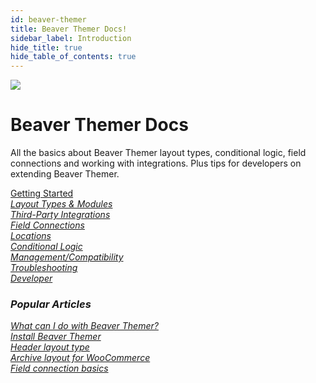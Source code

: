 ```yaml
---
id: beaver-themer
title: Beaver Themer Docs!
sidebar_label: Introduction
hide_title: true
hide_table_of_contents: true
---
```


<img className="index-hero" src="/img/index-beaver-themer--hero.jpg" />

<div className="markdown">
  <h1 className="category-index-title">Beaver Themer Docs</h1>
</div>

<p className="lead">All the basics about Beaver Themer layout types, conditional logic,
field connections and working with integrations. Plus tips for developers on extending
 Beaver Themer.</p>

<div className="row">
  <div className="col col--6">
    <a className="jump-to" href="/beaver-themer/getting-started" aria-label="Getting Started">
     <div className="jump-to--main">
       Getting Started
     </div>
     <div className="jump-to--icon">
       <i className="fas fa-chevron-right" />
     </div>
    </a>
    <a className="jump-to" href="/beaver-themer/layout-types-modules" aria-label="Layout Types & Modules">
     <div className="jump-to--main">
       Layout Types & Modules
     </div>
     <div className="jump-to--icon">
       <i className="fas fa-chevron-right" />
     </div>
    </a>
    <a className="jump-to" href="/beaver-themer/integrations" aria-label="Third-Party Integrations">
     <div className="jump-to--main">
       Third-Party Integrations
     </div>
     <div className="jump-to--icon">
       <i className="fas fa-chevron-right" />
     </div>
    </a>
    <a className="jump-to" href="/beaver-themer/field-connections" aria-label="Field Connections">
     <div className="jump-to--main">
       Field Connections
     </div>
     <div className="jump-to--icon">
       <i className="fas fa-chevron-right" />
     </div>
    </a>
    <a className="jump-to" href="/beaver-themer/locations" aria-label="Locations">
     <div className="jump-to--main">
       Locations
     </div>
     <div className="jump-to--icon">
       <i className="fas fa-chevron-right" />
     </div>
    </a>
  </div>
  <div className="col col--6">
    <a className="jump-to" href="/beaver-themer/conditional-logic" aria-label="Conditional Logic">
     <div className="jump-to--main">
       Conditional Logic
     </div>
     <div className="jump-to--icon">
       <i className="fas fa-chevron-right" />
     </div>
    </a>
    <a className="jump-to" href="/beaver-themer/management-compatibility" aria-label="Management/Compatibility">
     <div className="jump-to--main">
       Management/Compatibility
     </div>
     <div className="jump-to--icon">
       <i className="fas fa-chevron-right" />
     </div>
    </a>
    <a className="jump-to" href="/beaver-themer/troubleshooting" aria-label="Troubleshooting">
     <div className="jump-to--main">
       Troubleshooting
     </div>
     <div className="jump-to--icon">
       <i className="fas fa-chevron-right" />
     </div>
    </a>
    <a className="jump-to" href="/beaver-themer/developer" aria-label="Developer">
     <div className="jump-to--main">
       Developer
     </div>
     <div className="jump-to--icon">
       <i className="fas fa-chevron-right" />
     </div>
    </a>
   </div>
</div>

<div className="row">
  <div className="col markdown">
    <h3>Popular Articles</h3>
    <a className="jump-to" href="/beaver-themer/getting-started/what-can-i-do-with-beaver-themer" aria-label="What can I do with Beaver Themer?">
      <div className="jump-to--main">
        What can I do with Beaver Themer?
      </div>
      <div className="jump-to--icon">
        <i className="fas fa-chevron-right" />
      </div>
    </a>
    <a className="jump-to" href="/beaver-themer/getting-started/install-beaver-themer" aria-label="Install Beaver Themer">
      <div className="jump-to--main">
        Install Beaver Themer
      </div>
      <div className="jump-to--icon">
        <i className="fas fa-chevron-right" />
      </div>
    </a>
    <a className="jump-to" href="/beaver-themer/layout-types-modules/header-layout-type/themer-header-layout-type" aria-label="Header layout type">
      <div className="jump-to--main">
        Header layout type
      </div>
      <div className="jump-to--icon">
        <i className="fas fa-chevron-right" />
      </div>
    </a>
    <a className="jump-to" href="/beaver-themer/integrations/woocommerce/create-an-archive-themer-layout-for-woocommerce" aria-label="Archive layout for WooCommerce">
      <div className="jump-to--main">
        Archive layout for WooCommerce
      </div>
      <div className="jump-to--icon">
        <i className="fas fa-chevron-right" />
      </div>
    </a>
    <a className="jump-to" href="/beaver-themer/field-connections/field-connection-basics-themer" aria-label="Field connection basics">
      <div className="jump-to--main">
        Field connection basics
      </div>
      <div className="jump-to--icon">
        <i className="fas fa-chevron-right" />
      </div>
    </a>
  </div>
</div>
